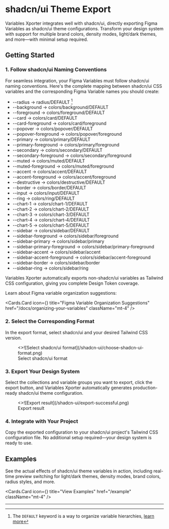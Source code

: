 
# shadcn/ui Theme Export

Variables Xporter integrates well with shadcn/ui, directly exporting Figma Variables as shadcn/ui theme configurations. Transform your design system with support for multiple brand colors, density modes, light/dark themes, and more—with minimal setup required.

## Getting Started

### 1. Follow shadcn/ui Naming Conventions

For seamless integration, your Figma Variables must follow shadcn/ui naming conventions. Here's the complete mapping between shadcn/ui CSS variables and the corresponding Figma Variable names you should create:

- --radius -> radius/DEFAULT [^1]
- --background -> colors/background/DEFAULT
- --foreground -> colors/foreground/DEFAULT
- --card -> colors/card/DEFAULT
- --card-foreground -> colors/card/foreground
- --popover -> colors/popover/DEFAULT
- --popover-foreground -> colors/popover/foreground
- --primary -> colors/primary/DEFAULT
- --primary-foreground -> colors/primary/foreground
- --secondary -> colors/secondary/DEFAULT
- --secondary-foreground -> colors/secondary/foreground
- --muted -> colors/muted/DEFAULT
- --muted-foreground -> colors/muted/foreground
- --accent -> colors/accent/DEFAULT
- --accent-foreground -> colors/accent/foreground
- --destructive -> colors/destructive/DEFAULT
- --border -> colors/border/DEFAULT
- --input -> colors/input/DEFAULT
- --ring -> colors/ring/DEFAULT
- --chart-1 -> colors/chart-1/DEFAULT
- --chart-2 -> colors/chart-2/DEFAULT
- --chart-3 -> colors/chart-3/DEFAULT
- --chart-4 -> colors/chart-4/DEFAULT
- --chart-5 -> colors/chart-5/DEFAULT
- --sidebar -> colors/sidebar/DEFAULT
- --sidebar-foreground -> colors/sidebar/foreground
- --sidebar-primary -> colors/sidebar/primary
- --sidebar-primary-foreground -> colors/sidebar/primary-foreground
- --sidebar-accent -> colors/sidebar/accent
- --sidebar-accent-foreground -> colors/sidebar/accent-foreground
- --sidebar-border -> colors/sidebar/border
- --sidebar-ring -> colors/sidebar/ring

<Callout type="info">
  Variables Xporter automatically exports non-shadcn/ui variables as Tailwind CSS configuration, giving you complete Design Token coverage.
</Callout>

Learn about Figma variable organization suggestions:

<Cards.Card
  icon={<BookCopy />}
  title="Figma Variable Organization Suggestions"
  href="/docs/organizing-your-variables"
  className="mt-4"
/>

### 2. Select the Corresponding Format

In the export format, select shadcn/ui and your desired Tailwind CSS version.
<figure className="mt-6 max-w-[400px]">
  <>![Select shadcn/ui format](/shadcn-ui/choose-shadcn-ui-format.png)</>
  <figcaption>
    Select shadcn/ui format
  </figcaption>
</figure>

### 3. Export Your Design System

Select the collections and variable groups you want to export, click the export button, and Variables Xporter automatically generates production-ready shadcn/ui theme configuration.
<figure className="mt-6 max-w-[400px]">
  <>![Export result](/shadcn-ui/export-successful.png)</>
  <figcaption>
    Export result
  </figcaption>
</figure>

### 4. Integrate with Your Project

Copy the exported configuration to your shadcn/ui project's Tailwind CSS configuration file. No additional setup required—your design system is ready to use.

## Examples

See the actual effects of shadcn/ui theme variables in action, including real-time preview switching for light/dark themes, density modes, brand colors, radius styles, and more.

<Cards.Card
  icon={<Layout />}
  title="View Examples"
  href="/example"
  className="mt-4"
/>

---

[^1]: The `DEFAULT` keyword is a way to organize variable hierarchies, [learn more](/docs/organizing-your-variables/principles#use-default-value) 